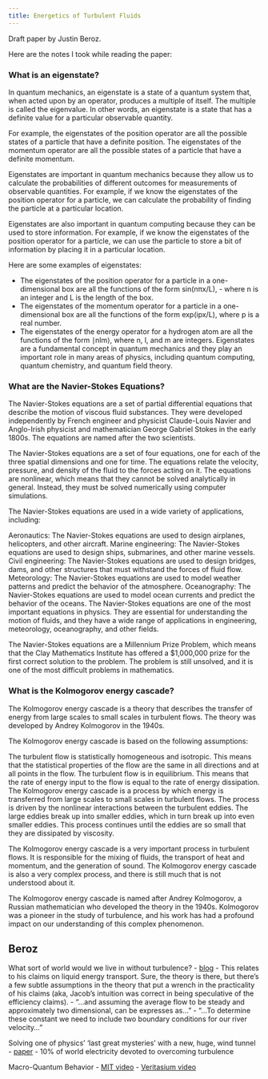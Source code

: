 ```yaml
---
title: Energetics of Turbulent Fluids
---
```


Draft paper by Justin Beroz.

Here are the notes I took while reading the paper:

### What is an eigenstate?

In quantum mechanics, an eigenstate is a state of a quantum system that, when acted upon by an operator, produces a multiple of itself. The multiple is called the eigenvalue. In other words, an eigenstate is a state that has a definite value for a particular observable quantity.

For example, the eigenstates of the position operator are all the possible states of a particle that have a definite position. The eigenstates of the momentum operator are all the possible states of a particle that have a definite momentum.

Eigenstates are important in quantum mechanics because they allow us to calculate the probabilities of different outcomes for measurements of observable quantities. For example, if we know the eigenstates of the position operator for a particle, we can calculate the probability of finding the particle at a particular location.

Eigenstates are also important in quantum computing because they can be used to store information. For example, if we know the eigenstates of the position operator for a particle, we can use the particle to store a bit of information by placing it in a particular location.

Here are some examples of eigenstates:

- The eigenstates of the position operator for a particle in a one-dimensional box are all the functions of the form sin(nπx/L), - where n is an integer and L is the length of the box.
- The eigenstates of the momentum operator for a particle in a one-dimensional box are all the functions of the form exp(ipx/L), where p is a real number.
- The eigenstates of the energy operator for a hydrogen atom are all the functions of the form ∣nlm⟩, where n, l, and m are integers.
Eigenstates are a fundamental concept in quantum mechanics and they play an important role in many areas of physics, including quantum computing, quantum chemistry, and quantum field theory.

### What are the Navier-Stokes Equations?

The Navier-Stokes equations are a set of partial differential equations that describe the motion of viscous fluid substances. They were developed independently by French engineer and physicist Claude-Louis Navier and Anglo-Irish physicist and mathematician George Gabriel Stokes in the early 1800s. The equations are named after the two scientists.

The Navier-Stokes equations are a set of four equations, one for each of the three spatial dimensions and one for time. The equations relate the velocity, pressure, and density of the fluid to the forces acting on it. The equations are nonlinear, which means that they cannot be solved analytically in general. Instead, they must be solved numerically using computer simulations.

The Navier-Stokes equations are used in a wide variety of applications, including:

Aeronautics: The Navier-Stokes equations are used to design airplanes, helicopters, and other aircraft.
Marine engineering: The Navier-Stokes equations are used to design ships, submarines, and other marine vessels.
Civil engineering: The Navier-Stokes equations are used to design bridges, dams, and other structures that must withstand the forces of fluid flow.
Meteorology: The Navier-Stokes equations are used to model weather patterns and predict the behavior of the atmosphere.
Oceanography: The Navier-Stokes equations are used to model ocean currents and predict the behavior of the oceans.
The Navier-Stokes equations are one of the most important equations in physics. They are essential for understanding the motion of fluids, and they have a wide range of applications in engineering, meteorology, oceanography, and other fields.

The Navier-Stokes equations are a Millennium Prize Problem, which means that the Clay Mathematics Institute has offered a $1,000,000 prize for the first correct solution to the problem. The problem is still unsolved, and it is one of the most difficult problems in mathematics.

### What is the Kolmogorov energy cascade?

The Kolmogorov energy cascade is a theory that describes the transfer of energy from large scales to small scales in turbulent flows. The theory was developed by Andrey Kolmogorov in the 1940s.

The Kolmogorov energy cascade is based on the following assumptions:

The turbulent flow is statistically homogeneous and isotropic. This means that the statistical properties of the flow are the same in all directions and at all points in the flow.
The turbulent flow is in equilibrium. This means that the rate of energy input to the flow is equal to the rate of energy dissipation.
The Kolmogorov energy cascade is a process by which energy is transferred from large scales to small scales in turbulent flows. The process is driven by the nonlinear interactions between the turbulent eddies. The large eddies break up into smaller eddies, which in turn break up into even smaller eddies. This process continues until the eddies are so small that they are dissipated by viscosity.

The Kolmogorov energy cascade is a very important process in turbulent flows. It is responsible for the mixing of fluids, the transport of heat and momentum, and the generation of sound. The Kolmogorov energy cascade is also a very complex process, and there is still much that is not understood about it.

The Kolmogorov energy cascade is named after Andrey Kolmogorov, a Russian mathematician who developed the theory in the 1940s. Kolmogorov was a pioneer in the study of turbulence, and his work has had a profound impact on our understanding of this complex phenomenon.

## Beroz 

What sort of world would we live in without turbulence?
- [blog](https://www.callumatkinsononline.com/what-sort-of-world-would-we-live-in-without-turbulence/)
- This relates to his claims on liquid energy transport. Sure, the theory is there, but there's a few subtle assumptions in the theory that put a wrench in the practicality of his claims (aka, Jacob's intuition was correct in being speculative of the efficiency claims).
    - "...and assuming the average flow to be steady and approximately two dimensional, can be expresses as..."
    - "...To determine these constant we need to include two boundary conditions for our river velocity..."

Solving one of physics’ ‘last great mysteries’ with a new, huge, wind tunnel
- [paper](Solving one of physics’ ‘last great mysteries’ with a new, huge, wind tunnel)
- 10% of world electricity devoted to overcoming turbulence

Macro-Quantum Behavior
- [MIT video](https://m.youtube.com/watch?time_continue=1&v=nmC0ygr08tE&embeds_referring_euri=https%3A%2F%2Fwww.google.com%2F&source_ve_path=Mjg2NjY&feature=emb_logo)
- [Veritasium video](https://www.youtube.com/watch?app=desktop&v=WIyTZDHuarQ)